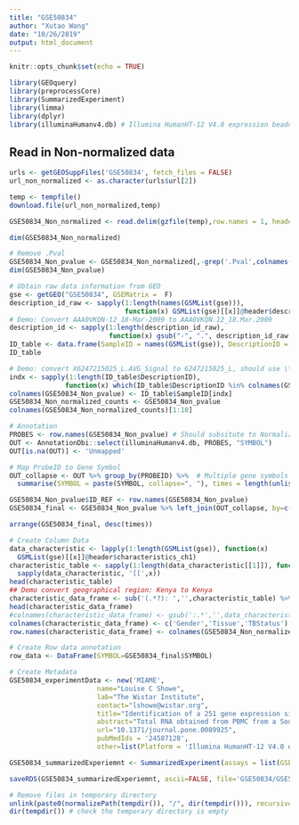 ```yaml
---
title: "GSE50834"
author: "Xutao Wang"
date: "10/26/2019"
output: html_document
---
```


```r
knitr::opts_chunk$set(echo = TRUE)
```

```r
library(GEOquery)
library(preprocessCore)
library(SummarizedExperiment)
library(limma)
library(dplyr)
library(illuminaHumanv4.db) # Illumina HumanHT-12 V4.0 expression beadchip
```

## Read in Non-normalized data
```r
urls <- getGEOSuppFiles('GSE50834', fetch_files = FALSE)
url_non_normalized <- as.character(urls$url[2])

temp <- tempfile()
download.file(url_non_normalized,temp)

GSE50834_Non_normalized <- read.delim(gzfile(temp),row.names = 1, header = TRUE)

dim(GSE50834_Non_normalized)
```

```r
# Remove .Pval
GSE50834_Non_pvalue <- GSE50834_Non_normalized[,-grep('.Pval',colnames(GSE50834_Non_normalized))] 
dim(GSE50834_Non_pvalue)
```

```r
# Obtain raw data information from GEO
gse <- getGEO("GSE50834", GSEMatrix =  F)
description_id_raw <- sapply(1:length(names(GSMList(gse))), 
                             function(x) GSMList(gse)[[x]]@header$description[2])
# Demo: Convert AAA0VKQN-12_18-Mar-2009 to AAA0VKQN.12_18.Mar.2009
description_id <- sapply(1:length(description_id_raw), 
                         function(x) gsub("-", ".", description_id_raw[x]))
ID_table <- data.frame(SampleID = names(GSMList(gse)), DescriptionID = description_id)
ID_table
```

```r
# Demo: convert X6247215025_L.AVG_Signal to 6247215025_L, should use \\. when mathcing . 
indx <- sapply(1:length(ID_table$DescriptionID), 
              function(x) which(ID_table$DescriptionID %in% colnames(GSE50834_Non_pvalue)[x]))
colnames(GSE50834_Non_pvalue) <- ID_table$SampleID[indx]
GSE50834_Non_normalized_counts <- GSE50834_Non_pvalue
colnames(GSE50834_Non_normalized_counts)[1:10]
```

```r
# Annotation
PROBES <- row.names(GSE50834_Non_pvalue) # Should subsitute to Normalized file???
OUT <- AnnotationDbi::select(illuminaHumanv4.db, PROBES, "SYMBOL")
OUT[is.na(OUT)] <- 'Unmapped'

# Map ProbeID to Gene Symbol 
OUT_collapse <- OUT %>% group_by(PROBEID) %>%  # Multiple gene symbols map to the same ProbeID
  summarise(SYMBOL = paste(SYMBOL, collapse=", "), times = length(unlist(strsplit(SYMBOL, ",")))) 

GSE50834_Non_pvalue$ID_REF <- row.names(GSE50834_Non_pvalue)
GSE50834_final <- GSE50834_Non_pvalue %>% left_join(OUT_collapse, by=c('ID_REF'="PROBEID")) %>% as_tibble()

arrange(GSE50834_final, desc(times))
```

```r
# Create Column Data
data_characteristic <- lapply(1:length(GSMList(gse)), function(x)  
  GSMList(gse)[[x]]@header$characteristics_ch1)
characteristic_table <- sapply(1:length(data_characteristic[[1]]), function(x) 
  sapply(data_characteristic, '[[',x)) 
head(characteristic_table)
## Demo convert geographical region: Kenya to Kenya
characteristic_data_frame <- sub('(.*?): ','',characteristic_table) %>% DataFrame()
head(characteristic_data_frame)
#colnames(characteristic_data_frame) <- gsub(':.*','',data_characteristic[[1]])
colnames(characteristic_data_frame) <- c('Gender','Tissue','TBStatus')
row.names(characteristic_data_frame) <- colnames(GSE50834_Non_normalized_counts)
```

```r
# Create Row data annotation
row_data <- DataFrame(SYMBOL=GSE50834_final$SYMBOL)

# Create Metadata
GSE50834_experimentData <- new('MIAME',
                      name="Louise C Showe",
                      lab="The Wistar Institute",
                      contact="lshowe@wistar.org",
                      title="Identification of a 251 gene expression signature that can accurately detect M. tuberculosis in patients with and without HIV co-infection.",
                      abstract="Total RNA obtained from PBMC from a South African cohort. Microarry analysis was performed to compare gene expression in patients either infected with HIV or co-infected with HIV/TB.",
                      url="10.1371/journal.pone.0089925",
                      pubMedIds = '24587128',
                      other=list(Platform = 'Illumina HumanHT-12 V4.0 expression beadchip'))

GSE50834_summarizedExperiemnt <- SummarizedExperiment(assays = list(GSE50834_Non_normalized_counts= as.matrix(GSE50834_Non_normalized_counts)), colData = characteristic_data_frame, rowData = row_data, metadata = list(GSE50834_experimentData)); GSE50834_summarizedExperiemnt

```


```r
saveRDS(GSE50834_summarizedExperiemnt, ascii=FALSE, file='GSE50834/GSE50834_summarizedExperiemnt.RDS')

# Remove files in temporary directory
unlink(paste0(normalizePath(tempdir()), "/", dir(tempdir())), recursive = TRUE)
dir(tempdir()) # check the temporary directory is empty
```
















































